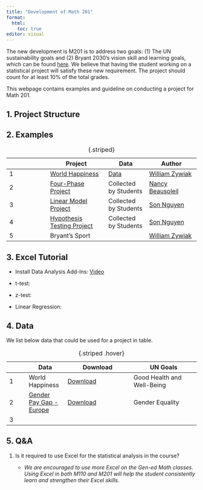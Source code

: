 ```yaml
---
title: "Development of Math 201"
format: 
  html:
    toc: true
editor: visual
---
```


The new development is M201 is to address two goals: (1) The UN sustainability goals and (2) Bryant 2030's vision skill and learning goals, which can be found [here](gen_ed.pdf). We believe that having the student working on a statistical project will satisfy these new requirement. The project should count for at least 10% of the total grades.

This webpage contains examples and guideline on conducting a project for Math 201.

## 1. Project Structure

## 2. Examples

|     | Project                                                      | Data                                              | Author                                                                        |
|----------------|----------------------|----------------|-------------------|
| 1   | [World Happiness](happiness_M201_handout.pdf)                | [Data](world-happiness-report-2021_main_vars.xls) | [William Zywiak](https://www.bryant.edu/academics/faculty/zywiak-william)     |
| 2   | [Four-Phase Project](PROJECT%20with%204%20phases%20sp23.pdf) | Collected by Students                             | [Nancy Beausoleil](https://www.bryant.edu/academics/faculty/beausoleil-nancy) |
| 3   | [Linear Model Project](project3.html)                        | Collected by Students                             | [Son Nguyen](https://www.bryant.edu/academics/faculty/nguyen-son)             |
| 4   | [Hypothesis Testing Project](project1.html)                  | Collected by Students                             | [Son Nguyen](https://www.bryant.edu/academics/faculty/nguyen-son)             |
| 5   | Bryant's Sport                                               |                                                   | [William Zywiak](https://www.bryant.edu/academics/faculty/zywiak-william)     |
: {.striped}

## 3. Excel Tutorial

- Install Data Analysis Add-Ins: [Video](https://bryant.hosted.panopto.com/Panopto/Pages/Viewer.aspx?id=38955015-791d-4394-8f0c-b0500094adf2)

- t-test:

- z-test:

- Linear Regression:

## 4. Data

We list below data that could be used for a project in table. 

|   | Data | Download |UN Goals|
|---|------|----------|----------|
| 1 | World Happiness     |[Download](world-happiness-report-2021_main_vars.xls)           | Good Health and Well-Being|
| 2 | [Gender Pay Gap - Europe](https://www.kaggle.com/datasets/gianinamariapetrascu/gender-pay-gap-europe-2010-2021)      | [Download](data/pay_gap_Europe.xlsx)         |Gender Equality|
| 3 |      |          ||
: {.striped .hover}


## 5. Q&A

1.  Is it required to use Excel for the statistical analysis in the course?

    -   *We are encouraged to use more Excel on the Gen-ed Math classes. Using Excel in both M110 and M201 will help the student consistently learn and strengthen their Excel skills.*
